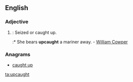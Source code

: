 ==English==

===Adjective===
{{head|en|adjective}}

# {{context|archaic}}: Seized or caught up. 
#:* She bears '''upcaught''' a mariner away. - [[w:William Cowper|William Cowper]]

===Anagrams===
* [[caught up#English|caught up]]

[[ta:upcaught]]